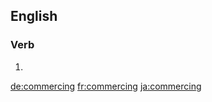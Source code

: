 
==English==

===Verb===
{{head|en}}

# {{present participle of|commerce|lang=en}}

[[de:commercing]]
[[fr:commercing]]
[[ja:commercing]]